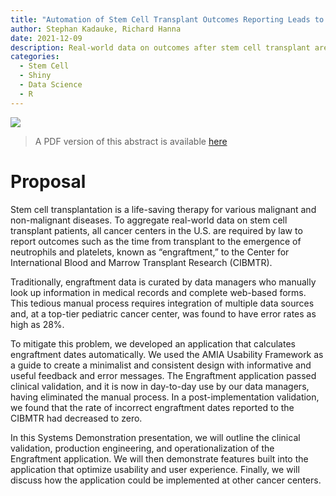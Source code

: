 ```yaml
---
title: "Automation of Stem Cell Transplant Outcomes Reporting Leads to Dramatic Reduction of Errors Reported to Real-World Data Registry"
author: Stephan Kadauke, Richard Hanna
date: 2021-12-09
description: Real-world data on outcomes after stem cell transplant are aggregated in the international CIBMTR registry. The process of determining engraftment, a key outcome after transplant, is manual, tedious, error-prone. In this talk, we present an application we built and deployed at our center that virtually eliminated errors in engraftment dates reported to the CIBMTR.
categories:
  - Stem Cell
  - Shiny
  - Data Science
  - R
---
```


![](images/amia_engraftment_app_abstract/amia_logo.png)

> A PDF version of this abstract is available [here](https://drive.google.com/file/d/1VxdETMle70FDS3jzBI-SyS_rBGl6ddYE/view?usp=share_link)

# Proposal

Stem cell transplantation is a life-saving therapy for various malignant and non-malignant diseases. To aggregate real-world data on stem cell transplant patients, all cancer centers in the U.S. are required by law to report outcomes such as the time from transplant to the emergence of neutrophils and platelets, known as "engraftment," to the Center for International Blood and Marrow Transplant Research (CIBMTR).

Traditionally, engraftment data is curated by data managers who manually look up information in medical records and complete web-based forms. This tedious manual process requires integration of multiple data sources and, at a top-tier pediatric cancer center, was found to have error rates as high as 28%.

To mitigate this problem, we developed an application that calculates engraftment dates automatically. We used the AMIA Usability Framework as a guide to create a minimalist and consistent design with informative and useful feedback and error messages. The Engraftment application passed clinical validation, and it is now in day-to-day use by our data managers, having eliminated the manual process. In a post-implementation validation, we found that the rate of incorrect engraftment dates reported to the CIBMTR had decreased to zero.

In this Systems Demonstration presentation, we will outline the clinical validation, production engineering, and operationalization of the Engraftment application. We will then demonstrate features built into the application that optimize usability and user experience. Finally, we will discuss how the application could be implemented at other cancer centers.
